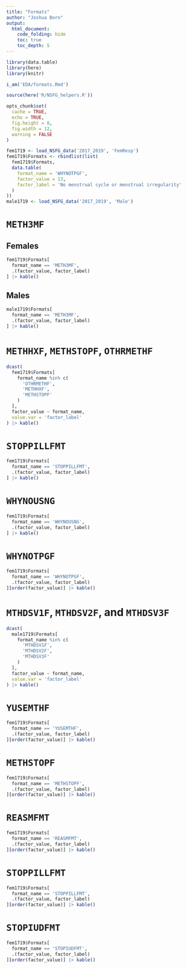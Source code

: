 ```yaml
---
title: "Formats"
author: "Joshua Born"
output:
  html_document:
    code_folding: hide
    toc: true
    toc_depth: 5
---
```


```r
library(data.table)
library(here)
library(knitr)

i_am('EDA/formats.Rmd')

source(here('R/NSFG_helpers.R'))

opts_chunk$set(
  cache = TRUE,
  echo = TRUE,
  fig.height = 8,
  fig.width = 12,
  warning = FALSE
)
```

```r
fem1719 <- load_NSFG_data('2017_2019', 'FemResp')
fem1719$Formats <- rbindlist(list(
  fem1719$Formats,
  data.table(
    format_name = 'WHYNOTPGF',
    factor_value = 13,
    factor_label = 'No menstrual cycle or menstrual irregularity'
  )
))
male1719 <- load_NSFG_data('2017_2019', 'Male')
```

# `METH3MF`

## Females

```r
fem1719$Formats[
  format_name == 'METH3MF',
  .(factor_value, factor_label)
] |> kable()
```

## Males

```r
male1719$Formats[
  format_name == 'METH3MF',
  .(factor_value, factor_label)
] |> kable()
```

# `METHHXF`, `METHSTOPF`, `OTHRMETHF`

```r
dcast(
  fem1719$Formats[
    format_name %in% c(
      'OTHRMETHF',
      'METHHXF',
      'METHSTOPF'
    )
  ],
  factor_value ~ format_name,
  value.var = 'factor_label'
) |> kable()
```

# `STOPPILLFMT`

```r
fem1719$Formats[
  format_name == 'STOPPILLFMT',
  .(factor_value, factor_label)
] |> kable()
```

# `WHYNOUSNG`

```r
fem1719$Formats[
  format_name == 'WHYNOUSNG',
  .(factor_value, factor_label)
] |> kable()
```

# `WHYNOTPGF`

```r
fem1719$Formats[
  format_name == 'WHYNOTPGF',
  .(factor_value, factor_label)
][order(factor_value)] |> kable()
```

# `MTHDSV1F`, `MTHDSV2F`, and `MTHDSV3F`

```r
dcast(
  male1719$Formats[
    format_name %in% c(
      'MTHDSV1F',
      'MTHDSV2F',
      'MTHDSV3F'
    )
  ],
  factor_value ~ format_name,
  value.var = 'factor_label'
) |> kable()
```

# `YUSEMTHF`

```r
fem1719$Formats[
  format_name == 'YUSEMTHF',
  .(factor_value, factor_label)
][order(factor_value)] |> kable()
```

# `METHSTOPF`

```r
fem1719$Formats[
  format_name == 'METHSTOPF',
  .(factor_value, factor_label)
][order(factor_value)] |> kable()
```

# `REASMFMT`

```r
fem1719$Formats[
  format_name == 'REASMFMT',
  .(factor_value, factor_label)
][order(factor_value)] |> kable()
```

# `STOPPILLFMT`

```r
fem1719$Formats[
  format_name == 'STOPPILLFMT',
  .(factor_value, factor_label)
][order(factor_value)] |> kable()
```

# `STOPIUDFMT`

```r
fem1719$Formats[
  format_name == 'STOPIUDFMT',
  .(factor_value, factor_label)
][order(factor_value)] |> kable()
```
